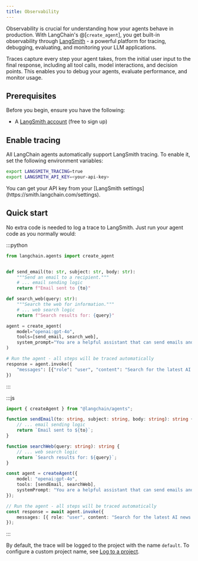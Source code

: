```yaml
---
title: Observability
---
```



Observability is crucial for understanding how your agents behave in production. With LangChain's @[`create_agent`], you get built-in observability through [LangSmith](https://smith.langchain.com/) - a powerful platform for tracing, debugging, evaluating, and monitoring your LLM applications.

Traces capture every step your agent takes, from the initial user input to the final response, including all tool calls, model interactions, and decision points. This enables you to debug your agents, evaluate performance, and monitor usage.

## Prerequisites

Before you begin, ensure you have the following:

* A [LangSmith account](https://smith.langchain.com/) (free to sign up)

## Enable tracing

All LangChain agents automatically support LangSmith tracing. To enable it, set the following environment variables:

```bash
export LANGSMITH_TRACING=true
export LANGSMITH_API_KEY=<your-api-key>
```

<Info>
You can get your API key from your [LangSmith settings](https://smith.langchain.com/settings).
</Info>

## Quick start

No extra code is needed to log a trace to LangSmith. Just run your agent code as you normally would:

:::python
```python
from langchain.agents import create_agent


def send_email(to: str, subject: str, body: str):
    """Send an email to a recipient."""
    # ... email sending logic
    return f"Email sent to {to}"

def search_web(query: str):
    """Search the web for information."""
    # ... web search logic
    return f"Search results for: {query}"

agent = create_agent(
    model="openai:gpt-4o",
    tools=[send_email, search_web],
    system_prompt="You are a helpful assistant that can send emails and search the web."
)

# Run the agent - all steps will be traced automatically
response = agent.invoke({
    "messages": [{"role": "user", "content": "Search for the latest AI news and email a summary to john@example.com"}]
})
```
:::

:::js
```ts
import { createAgent } from "@langchain/agents";

function sendEmail(to: string, subject: string, body: string): string {
    // ... email sending logic
    return `Email sent to ${to}`;
}

function searchWeb(query: string): string {
    // ... web search logic
    return `Search results for: ${query}`;
}

const agent = createAgent({
    model: "openai:gpt-4o",
    tools: [sendEmail, searchWeb],
    systemPrompt: "You are a helpful assistant that can send emails and search the web."
});

// Run the agent - all steps will be traced automatically
const response = await agent.invoke({
    messages: [{ role: "user", content: "Search for the latest AI news and email a summary to john@example.com" }]
});
```
:::

By default, the trace will be logged to the project with the name `default`. To configure a custom project name, see [Log to a project](#log-to-a-project).

<observability />
